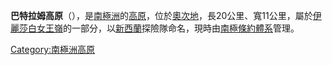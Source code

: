 {{coord|83|6|S|160|6|E|source:GNIS|display=title}}

'''巴特拉姆高原'''（{{lang-en|Bartrum Plateau}}），是[[南極洲|南極洲]]的[[高原|高原]]，位於[[奧次地|奧次地]]，長20公里、寬11公里，屬於[[伊麗莎白女王嶺|伊麗莎白女王嶺]]的一部分，以[[新西蘭|新西蘭]]探險隊命名，現時由[[南極條約體系|南極條約體系]]管理。

{{DEFAULTSORT:Bartrum Plateau}}
[[Category:南極洲高原|Category:南極洲高原]]


{{ShackletonCoast-geo-stub}}